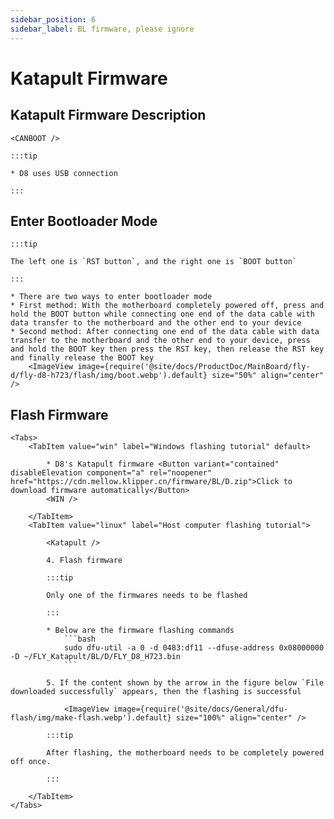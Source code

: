 ```yaml
---
sidebar_position: 6
sidebar_label: BL firmware, please ignore
---
```



# Katapult Firmware

## Katapult Firmware Description

    <CANBOOT />

    :::tip

    * D8 uses USB connection

    :::

## Enter Bootloader Mode

    :::tip

    The left one is `RST button`, and the right one is `BOOT button`

    :::

    * There are two ways to enter bootloader mode
    * First method: With the motherboard completely powered off, press and hold the BOOT button while connecting one end of the data cable with data transfer to the motherboard and the other end to your device
    * Second method: After connecting one end of the data cable with data transfer to the motherboard and the other end to your device, press and hold the BOOT key then press the RST key, then release the RST key and finally release the BOOT key
        <ImageView image={require('@site/docs/ProductDoc/MainBoard/fly-d/fly-d8-h723/flash/img/boot.webp').default} size="50%" align="center" />

## Flash Firmware
    <Tabs>
        <TabItem value="win" label="Windows flashing tutorial" default>

            * D8's Katapult firmware <Button variant="contained" disableElevation component="a" rel="noopener" href="https://cdn.mellow.klipper.cn/firmware/BL/D.zip">Click to download firmware automatically</Button>
            <WIN />

        </TabItem>
        <TabItem value="linux" label="Host computer flashing tutorial">

            <Katapult />

            4. Flash firmware

            :::tip

            Only one of the firmwares needs to be flashed

            :::

            * Below are the firmware flashing commands
                ```bash
                sudo dfu-util -a 0 -d 0483:df11 --dfuse-address 0x08000000 -D ~/FLY_Katapult/BL/D/FLY_D8_H723.bin
                ```

            5. If the content shown by the arrow in the figure below `File downloaded successfully` appears, then the flashing is successful

                <ImageView image={require('@site/docs/General/dfu-flash/img/make-flash.webp').default} size="100%" align="center" />

            :::tip

            After flashing, the motherboard needs to be completely powered off once.

            :::

        </TabItem>
    </Tabs>
